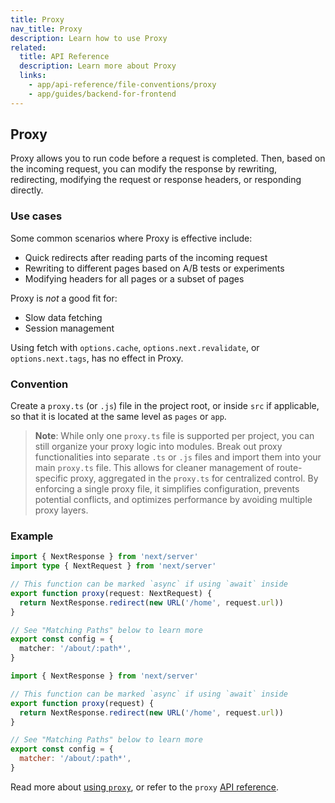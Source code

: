 ```yaml
---
title: Proxy
nav_title: Proxy
description: Learn how to use Proxy
related:
  title: API Reference
  description: Learn more about Proxy
  links:
    - app/api-reference/file-conventions/proxy
    - app/guides/backend-for-frontend
---
```


## Proxy

Proxy allows you to run code before a request is completed. Then, based on the incoming request, you can modify the response by rewriting, redirecting, modifying the request or response headers, or responding directly.

### Use cases

Some common scenarios where Proxy is effective include:

- Quick redirects after reading parts of the incoming request
- Rewriting to different pages based on A/B tests or experiments
- Modifying headers for all pages or a subset of pages

Proxy is _not_ a good fit for:

- Slow data fetching
- Session management

Using fetch with `options.cache`, `options.next.revalidate`, or `options.next.tags`, has no effect in Proxy.

### Convention

Create a `proxy.ts` (or `.js`) file in the project root, or inside `src` if applicable, so that it is located at the same level as `pages` or `app`.

> **Note**: While only one `proxy.ts` file is supported per project, you can still organize your proxy logic into modules. Break out proxy functionalities into separate `.ts` or `.js` files and import them into your main `proxy.ts` file. This allows for cleaner management of route-specific proxy, aggregated in the `proxy.ts` for centralized control. By enforcing a single proxy file, it simplifies configuration, prevents potential conflicts, and optimizes performance by avoiding multiple proxy layers.

### Example

```ts filename="proxy.ts" switcher
import { NextResponse } from 'next/server'
import type { NextRequest } from 'next/server'

// This function can be marked `async` if using `await` inside
export function proxy(request: NextRequest) {
  return NextResponse.redirect(new URL('/home', request.url))
}

// See "Matching Paths" below to learn more
export const config = {
  matcher: '/about/:path*',
}
```

```js filename="proxy.js" switcher
import { NextResponse } from 'next/server'

// This function can be marked `async` if using `await` inside
export function proxy(request) {
  return NextResponse.redirect(new URL('/home', request.url))
}

// See "Matching Paths" below to learn more
export const config = {
  matcher: '/about/:path*',
}
```

Read more about [using `proxy`](/docs/app/guides/backend-for-frontend#proxy), or refer to the `proxy` [API reference](/docs/app/api-reference/file-conventions/proxy).
